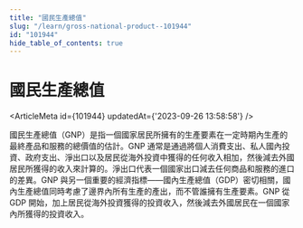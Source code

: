 ```yaml
---
title: "國民生產總值"
slug: "/learn/gross-national-product--101944"
id: "101944"
hide_table_of_contents: true
---
```



# 國民生產總值

<ArticleMeta id={101944} updatedAt={'2023-09-26 13:58:58'} />
<div className='border-solid border-b border-t-0 my-4 border-[var(--ifm-color-gray-300)]' />

國民生產總值（GNP）是指一個國家居民所擁有的生產要素在一定時期內生產的最終產品和服務的總價值的估計。GNP 通常是通過將個人消費支出、私人國內投資、政府支出、淨出口以及居民從海外投資中獲得的任何收入相加，然後減去外國居民所獲得的收入來計算的。淨出口代表一個國家出口減去任何商品和服務的進口的差異。GNP 與另一個重要的經濟指標——國內生產總值（GDP）密切相關，國內生產總值同時考慮了邊界內所有生產的產出，而不管誰擁有生產要素。GNP 從 GDP 開始，加上居民從海外投資獲得的投資收入，然後減去外國居民在一個國家內所獲得的投資收入。
